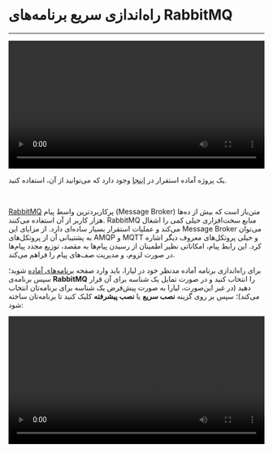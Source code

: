 

<Layout>
<Head>
<title>مستندات راه‌اندازی سریع برنامه‌های rabbitmq - لیارا</title>
</Head>

# راه‌اندازی سریع برنامه‌های RabbitMQ
<hr className="mb-2" />

<video
  src="https://files.liara.ir/liara/rabbitmq/rabbitmq.mp4"
  controls="controls"
  className="block w-full"
  width="100%"
/>
<div className="h-2" />

<Alert variant="success">
<p>
یک پروژه آماده استقرار در <a href="https://github.com/liara-cloud/rabbitmq-getting-started.git" className="text-[#2196f3] ">اینجا</a> وجود دارد که می‌توانید از آن، استفاده کنید.
</p>
</Alert>

<br />

<a href="https://www.rabbitmq.com/" className="text-[#2196f3] ">RabbitMQ</a> پرکاربردترین واسط پیام (Message Broker) متن‌باز است که بیش از ده‌ها هزار کاربر از آن استفاده می‌کنند. RabbitMQ منابع سخت‌افزاری خیلی کمی را اشغال می‌کند و عملیات استقرار بسیار ساده‌ای دارد. از مزایای این Message Broker می‌توان به پشتیبانی آن از پروتکل‌های AMQP و MQTT و خیلی پروتکل‌های معروف دیگر اشاره کرد. این رابط پیام، امکاناتی نظیر اطمینان از رسیدن پیام‌ها به مقصد، توزیع مجدد پیام‌ها در صورت لزوم، و مدیریت صف‌های پیام را فراهم می‌کند.


<div className="h-4" />

برای راه‌اندازی برنامه آماده مدنظر خود در لیارا، باید وارد صفحه <a href="https://console.liara.ir/one-click-apps" className="text-[#2196f3] ">برنامه‌های آماده</a> شوید؛ سپس برنامه‌ی <b>RabbitMQ</b> 
را انتخاب کنید و در صورت تمایل یک شناسه برای آن قرار دهید (در غیر این‌صورت، لیارا به صورت پیش‌فرض یک شناسه برای برنامه‌تان انتخاب می‌کند)؛ سپس بر روی گزینه **نصب سریع** یا **نصب پیشرفته** کلیک کنید تا برنامه‌تان ساخته شود:

  <div className="h-2" />
  <video
  src="https://files.liara.ir/liara/docs/rabbitmq.mp4"
  controls="controls"
  className="block w-full"
  width="100%"
  />
  <br />

پس از ساخته شدن برنامه، می‌توانید در صفحه <a href="https://console.liara.ir/apps" className="text-[#2196f3] ">پلتفرم</a>، برنامه خود را بررسی کنید. برای نصب دلخواه و انتخاب نسخه مدنظرتان یا انتخاب dockerimage ، باید از گزینه **نصب پیشرفته** یا <a href="/one-click-apps/liara-compose/about/" className="text-[#2196f3]">Liara Compose</a> استفاده کنید. 
<div className="h-2" />
<Alert variant="warning">
<p>
در صورتی دو برنامه producer و consumer می‌توانند با یکدیگر از طریق RabbitMQ ارتباط داشته باشند که هر سه برنامه RabbitMQ و Producer و Consumer در یک شبکه خصوصی قرار داشته باشند و برنامه‌های producer و consumer از پورت 5672 در شبکه خصوصی به RabbitMQ متصل شوند.
</p>
</Alert>
<Alert variant="info">
<p>
می‌توانید در پورت <Important>15672</Important> وارد داشبرد برنامه RabbitMQ خود، شوید.
</p>
</Alert>

<Section id="see-also" title="همچنین بخوانید:" />

<div className='h-2' />
<div className="grid md:grid-cols-1 gap-4">
            {[
      {
        title: "تغییر نسخه‌ی برنامه مستقر شده",
        link: "./how-tos/choose-version"
      },
  ].map(item =>
    <Link href={item.link}>
    <Card className="flex cursor-pointer w-full items-center justify-between">
        <div className="flex items-center gap-3">
        <h4>
            {item.title}
        </h4>
        </div>
        <GoArrowLeft className="ml-1" />
    </Card>
    </Link>
            )}
</div>



</Layout>